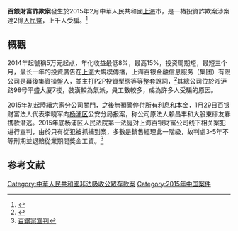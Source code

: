 
'''百銀財富詐欺案'''發生於2015年2月中華人民共和國[[上海|上海]]市，是一樁投資詐欺案涉案達2億[[人民幣|人民幣]]，上千人受騙。<ref>{{Cite web |url=http://www.kankanews.com/a/2015-03-15/0016534282.shtml |title=上海新聞頻道-百銀無銀 |access-date=2016-03-03 |archive-url=https://web.archive.org/web/20150330192720/http://www.kankanews.com/a/2015-03-15/0016534282.shtml |archive-date=2015-03-30 |dead-url=yes }}</ref>

==概觀==
2014年起號稱5万元起点，年化收益最低8%，最高15%，投资周期短，最短三个月，最长一年的投資廣告在[[上海|上海]]大規模傳播，上海百银金融信息服务（集团）有限公司是幕後集資操盤人，並主打P2P投資型態等等整套說詞，<ref>{{Cite web |url=http://newspaper.jfdaily.com/xwcb/html/2015-02/26/content_69819.htm |title=新聞晨報-百銀跑路紀實 |access-date=2016-03-03 |archive-url=https://web.archive.org/web/20160113012121/http://newspaper.jfdaily.com/xwcb/html/2015-02/26/content_69819.htm |archive-date=2016-01-13 |dead-url=yes }}</ref>其總公司位於淞沪路98号平盛大厦7楼，裝潢較為氣派，員工數較多，成為許多人受騙的原因。

2015年初起陸續六家分公司關門，之後無預警停付所有利息和本金，1月29日百银财富法人代表李晓军向[[杨浦区|杨浦区]]公安分局报案，称公司原法人赖昌丰和大股東缪友春携款潜逃。2015年底杨浦区人民法院第一法庭对上海百银财富公司线下相关案犯进行宣判，由於只有從犯被抓捕到案，多數是銷售經理此一階級，故判處3-5年不等刑期並退賠從業期間獎金工資。<ref>[http://chuansong.me/n/2109574 百銀案宣判]</ref>



==参考文献==
{{reflist}}
[[Category:中華人民共和國非法吸收公眾存款案|Category:中華人民共和國非法吸收公眾存款案]]
[[Category:2015年中国案件|Category:2015年中国案件]]